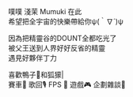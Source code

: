 噗噗 淺茉 Mumuki 在此  
希望把全宇宙的快樂帶給你ψ(｀∇´)ψ  

因為把精靈谷的DOUNT全都吃光了  
被父王送到人界好好反省的精靈  
遇見好夥伴丁力  

喜歡鴨子🦆和狐獴|  
賽車🏁  歌回🎙️ FPS 🔫 遊戲🎮 企劃雜談🎉
